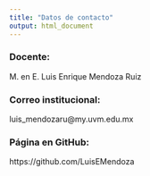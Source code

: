 ```yaml
---
title: "Datos de contacto"
output: html_document
---
```

### Docente:
M. en E. Luis Enrique Mendoza Ruiz

### Correo institucional:
luis_mendozaru@my.uvm.edu.mx

### Página en GitHub:
https://github.com/LuisEMendoza

